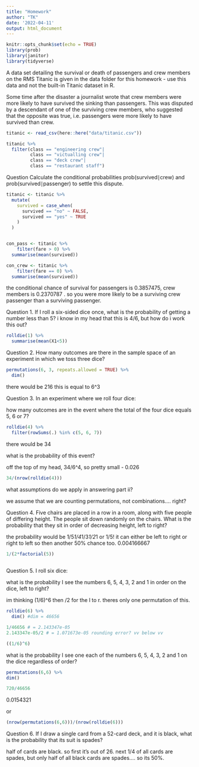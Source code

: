 ```yaml
---
title: "Homework"
author: "TK"
date: '2022-04-11'
output: html_document
---
```


```r
knitr::opts_chunk$set(echo = TRUE)
library(prob)
library(janitor)
library(tidyverse)
```
A data set detailing the survival or death of passengers and crew members on the RMS Titanic is given in the data folder for this homework - use this data and not the built-in Titanic dataset in R.

Some time after the disaster a journalist wrote that crew members were more likely to have survived the sinking than passengers. This was disputed by a descendant of one of the surviving crew members, who suggested that the opposite was true, i.e. passengers were more likely to have survived than crew.

```r
titanic <- read_csv(here::here("data/titanic.csv"))
```

```r
titanic %>% 
  filter(class == "engineering crew"|
         class == "victualling crew"|
         class == "deck crew"|
         class == "restaurant staff")
```

Question
Calculate the conditional probabilities prob(survived∣crew)
 and prob(survived∣passenger)
 to settle this dispute.

```r
titanic <- titanic %>% 
  mutate(
    survived = case_when(
      survived == "no" ~ FALSE,
      survived == "yes" ~ TRUE
    )
  )


con_pass <- titanic %>% 
    filter(fare > 0) %>% 
  summarise(mean(survived))

con_crew <- titanic %>% 
    filter(fare == 0) %>% 
  summarise(mean(survived))
```
the conditional chance of survival for passengers is 0.3857475, crew members is 0.2370787	. so you were more likely to be a surviving crew passenger than a surviving passenger.

Question 1.
If I roll a six-sided dice once, what is the probability of getting a number less than 5?
i know in my head that this is 4/6, but how do i work this out?
```r
rolldie(1) %>% 
  summarise(mean(X1<5))
```

Question 2.
How many outcomes are there in the sample space of an experiment in which we toss three dice?

```r
permutations(6, 3, repeats.allowed = TRUE) %>% 
  dim()
```

there would be 216 this is equal to 6^3

Question 3.
In an experiment where we roll four dice:

how many outcomes are in the event where the total of the four dice equals 5, 6 or 7?

```r
rolldie(4) %>% 
  filter(rowSums(.) %in% c(5, 6, 7))
```
there would be 34

what is the probability of this event?

off the top of my head, 34/6^4, so pretty small - 0.026
```r
34/(nrow(rolldie(4)))
```

what assumptions do we apply in answering part ii?

we assume that we are counting permutations, not combinations.... right?

Question 4.
Five chairs are placed in a row in a room, along with five people of differing height. The people sit down randomly on the chairs. What is the probability that they sit in order of decreasing height, left to right?

the probability would be 1/5*1/4*1/3*1/2*1 or 1/5! it can either be left to right or right to left so then another 50% chance too. 0.004166667
```r
1/(2*factorial(5))
  
```
Question 5.
I roll six dice:

what is the probability I see the numbers 6, 5, 4, 3, 2 and 1 in order on the dice, left to right?

im thinking (1/6)^6 then /2 for the l to r. theres only one permutation of this. 
```r
rolldie(6) %>% 
  dim() #dim = 46656 

1/46656 # = 2.143347e-05
2.143347e-05/2 # = 1.071673e-05 rounding error? vv below vv

((1/6)^6)
```


what is the probability I see one each of the numbers 6, 5, 4, 3, 2 and 1 on the dice regardless of order?

```r
permutations(6,6) %>% 
dim() 

```

```r
720/46656
```
0.0154321

or 

```r
(nrow(permutations(6,6)))/(nrow(rolldie(6)))
```

Question 6.
If I draw a single card from a 52-card deck, and it is black, what is the probability that its suit is spades? 

half of cards are black. so first it's out of 26.
next 1/4 of all cards are spades, but only half of all black cards are spades....
so its 50%.

